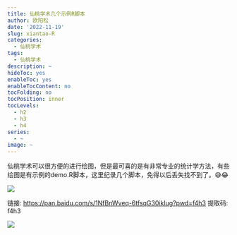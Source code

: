 ```yaml
---
title: 仙桃学术几个示例R脚本
author: 欧阳松
date: '2022-11-19'
slug: xiantao-R
categories:
  - 仙桃学术
tags:
  - 仙桃学术
description: ~
hideToc: yes
enableToc: yes
enableTocContent: no
tocFolding: no
tocPosition: inner
tocLevels:
  - h2
  - h3
  - h4
series:
  - ~
image: ~
---
```


仙桃学术可以很方便的进行绘图，但是最可喜的是有非常专业的统计学方法，有些绘图是有示例的demo.R脚本，这里纪录几个脚本，免得以后丢失找不到了。😅😂

![](images/paste-67A11EC9.png)

链接: <https://pan.baidu.com/s/1NfBnWveq-6tfsqG30ikIug?pwd=f4h3> 提取码: f4h3

![](images/paste-34A70F48.png)
